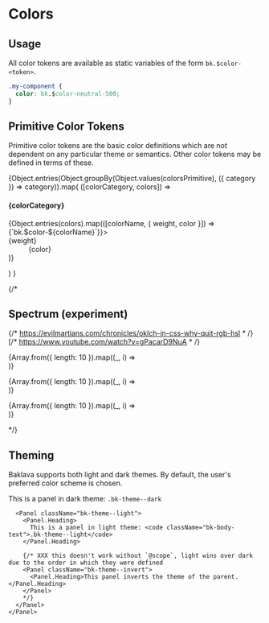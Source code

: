 





<Meta title="Docs/Colors"/>

# Colors

## Usage

All color tokens are available as static variables of the form `bk.$color-<token>`.

```css
.my-component {
  color: bk.$color-neutral-500;
}
```

## Primitive Color Tokens

Primitive color tokens are the basic color definitions which are not dependent on any particular theme or semantics. Other color tokens may be defined in terms of these.

<Unstyled>
  <div className={cl['primitive-colors']}>
    {Object.entries(Object.groupBy(Object.values(colorsPrimitive), ({ category }) => category)).map(
      ([colorCategory, colors]) =>
        <section key={colorCategory} className={cl['color-category']}>
          <H4>{colorCategory}</H4>
          <dl className={cl['colors-list']}>
            {Object.entries(colors).map(([colorName, { weight, color }]) =>
              <TooltipProvider key={colorName} tooltip={<code className="bk-body-text">{`bk.$color-${colorName}`}</code>}>
                <div className={cl['color']} tabIndex="1" style={{ '--color': color }}>
                  <dt>{weight}</dt>
                  <dd>{color}</dd>
                </div>
              </TooltipProvider>
            )}
          </dl>
        </section>
      )
    }
  </div>
</Unstyled>

{/*
## Spectrum (experiment)

{/* https://evilmartians.com/chronicles/oklch-in-css-why-quit-rgb-hsl * /}
[/* https://www.youtube.com/watch?v=gPacarD9NuA * /}
<section className={cl['color-category']}>
  <dl className={cx(cl['colors-list'], cl['color-spectrum'])} style={{ '--item-size': '4rem', gap: 0 }}>
    {Array.from({ length: 10 }).map((_, i) =>
      <div key={i} className={cl['color']} style={{ background: `oklab(calc(20% + ${i/9} * 60%) -50% 0)` }}>
        <dt></dt>
        <dd></dd>
      </div>
    )}
  </dl>
  <dl className={cx(cl['colors-list'], cl['color-spectrum'])} style={{ '--item-size': '4rem', gap: 0 }}>
    {Array.from({ length: 10 }).map((_, i) =>
      <div key={i} className={cl['color']} style={{ background: `oklab(calc(20% + ${i/9} * 60%) 0% -60%)` }}>
        <dt></dt>
        <dd></dd>
      </div>
    )}
  </dl>
    <dl className={cx(cl['colors-list'], cl['color-spectrum'])} style={{ '--item-size': '4rem', gap: 0 }}>
    {Array.from({ length: 10 }).map((_, i) =>
      <div key={i} className={cl['color']} style={{ background: `oklab(calc(20% + ${i/9} * 60%) 0% 0%)` }}>
        <dt></dt>
        <dd></dd>
      </div>
    )}
  </dl>
</section>
*/}


## Theming

Baklava supports both light and dark themes. By default, the user's preferred color scheme is chosen.

<Unstyled>
  <div className={cl['theme-demo']}>
    <Panel className="bk-theme--dark">
      <Panel.Heading>
        This is a panel in dark theme: <code className="bk-body-text">.bk-theme--dark</code>
      </Panel.Heading>
      
      <Panel className="bk-theme--light">
        <Panel.Heading>
          This is a panel in light theme: <code className="bk-body-text">.bk-theme--light</code>
        </Panel.Heading>
        
        {/* XXX this doesn't work without `@scope`, light wins over dark due to the order in which they were defined
        <Panel className="bk-theme--invert">
          <Panel.Heading>This panel inverts the theme of the parent.</Panel.Heading>
        </Panel>
        */}
      </Panel>
    </Panel>
  </div>
</Unstyled>
